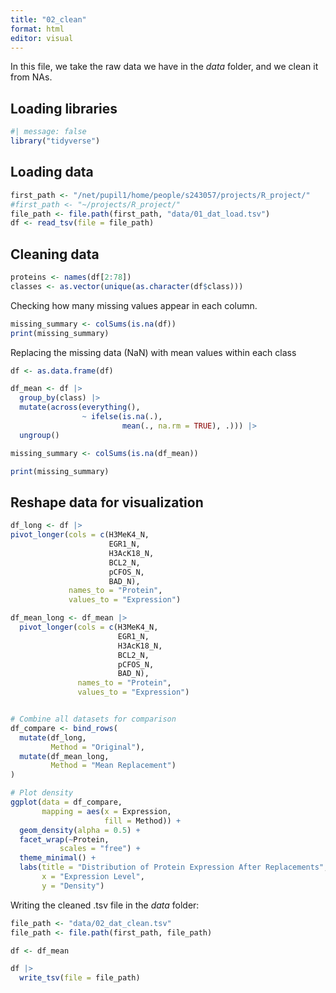 ```yaml
---
title: "02_clean"
format: html
editor: visual
---
```


In this file, we take the raw data we have in the *data* folder, and we clean it from NAs.

## Loading libraries

```r
#| message: false
library("tidyverse")
```

## Loading data

```r
first_path <- "/net/pupil1/home/people/s243057/projects/R_project/"
#first_path <- "~/projects/R_project/"
file_path <- file.path(first_path, "data/01_dat_load.tsv")
df <- read_tsv(file = file_path)
```

## Cleaning data

```r
proteins <- names(df[2:78])
classes <- as.vector(unique(as.character(df$class)))

```

Checking how many missing values appear in each column.

```r
missing_summary <- colSums(is.na(df))
print(missing_summary)
```

Replacing the missing data (NaN) with mean values within each class

```r
df <- as.data.frame(df)

df_mean <- df |>
  group_by(class) |>
  mutate(across(everything(),
                ~ ifelse(is.na(.),
                         mean(., na.rm = TRUE), .))) |>
  ungroup()

missing_summary <- colSums(is.na(df_mean))

print(missing_summary)
```


## Reshape data for visualization

```r
df_long <- df |>
pivot_longer(cols = c(H3MeK4_N, 
                      EGR1_N, 
                      H3AcK18_N, 
                      BCL2_N, 
                      pCFOS_N, 
                      BAD_N),
             names_to = "Protein", 
             values_to = "Expression")

df_mean_long <- df_mean |>
  pivot_longer(cols = c(H3MeK4_N, 
                        EGR1_N, 
                        H3AcK18_N, 
                        BCL2_N, 
                        pCFOS_N, 
                        BAD_N),
               names_to = "Protein", 
               values_to = "Expression")


# Combine all datasets for comparison
df_compare <- bind_rows(
  mutate(df_long, 
         Method = "Original"),
  mutate(df_mean_long, 
         Method = "Mean Replacement")
)

# Plot density
ggplot(data = df_compare, 
       mapping = aes(x = Expression, 
                     fill = Method)) +
  geom_density(alpha = 0.5) +
  facet_wrap(~Protein, 
           scales = "free") +
  theme_minimal() +
  labs(title = "Distribution of Protein Expression After Replacements",
       x = "Expression Level",
       y = "Density")
```

Writing the cleaned .tsv file in the *data* folder:

```r
file_path <- "data/02_dat_clean.tsv"
file_path <- file.path(first_path, file_path)

df <- df_mean

df |>
  write_tsv(file = file_path)
```
